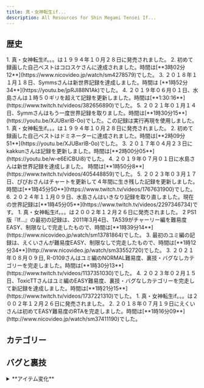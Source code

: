 ```yaml
---
title: 真・女神転生if...
description: All Resources for Shin Megami Tensei If...
---
```



<DocsHero 
    content="真・女神転生If...』は『真・女神転生』シリーズの3作目で、『SMT2』エンジンを拡張して開発され、学園舞台や、エンディングで人間のパートナーを選べることなどから、『ペルソナ』シリーズの前身とされている。"
    srcUrl={cover}
    alt="Shin Megami Tensei If... Cover"
/>

<LinkCard title="ランキング" href="https://www.speedrun.com/ja-JP/smtif" description="投稿されたRTA動画を観るようにSpeedrun.comへ"/>

## 歴史 

<Tabs>
    <TabItem label="SFC版 - ユミ">
        <Steps>
            1. 真・女神転生if。。。は１９９４年１０月２８日に発売されました。
            2. 初めて録画した自己ベストはコロスケさんに達成されました。時間は[**3時02分12**](https://www.nicovideo.jp/watch/sm4278579)でした。
            3. ２０１８年１１月１８日、Symmsさんは新世界記録を達成しました。時間は [**1時52分34**](https://youtu.be/jpRJI88N1Ak)でした。
            4. ２０１９年０６月０１日、水島さんは１時５０ギリを超えて記録を更新しました。時間は[**1:30:16**](https://www.twitch.tv/videos/382656890)でした。
            5. ２０２１年０１月１４日、Symmさんはもう一度世界記録を取りました。時間は[**1時30分15**](https://youtu.be/XJUBxrIB-0o)でした。この記録は実行再現を使用しました。
        </Steps>
    </TabItem>
    <TabItem label="SFC版 - アキラ">
        <Steps>
            1. 真・女神転生if。。。は１９９４年１０月２８日に発売されました。
            2. 初めて録画した自己ベストはドミネーターに達成されました。時間は[**2時09分51**](https://youtu.be/XJUBxrIB-0o)でした。
            3. ２０１７年０４月２３日にkakkunさんは記録を更新しました。時間は[**2時00分05**](https://youtu.be/w-e6EiCBUi8)でした。
            4. ２０１９年０７月０１日に水島さんは新世界記録を達成しました。 時間は[**1時50分8**](https://www.twitch.tv/videos/405448859)でした。
            5. ２０２３年０３月１７日、ぴぴおさんはチャートを更新して４年間に生き残した記録を更新しました。時間は[**1時45分50**](https://www.twitch.tv/videos/1767631900)でした。
            6. ２０２４年１１月０９日、水島さんはいきなり記録を取り直しました。現在の世界記録は[**1時45分05**](https://www.twitch.tv/videos/2297346734)です。
        </Steps>
    </TabItem>
    <TabItem label="PS版 - ユミ">
        <Steps>
            1. 真・女神転生if。。。は２００２年１２月２６日に発売されました。
            2  PS1版『If...』の最初の記録は、2011年3月4日、TA539がチャーリー編を難易度EASY、制限なしで完走したもので、時間は[**1時39分14**](https://www.nicovideo.jp/watch/sm13781864)でした。
            3. 最初のユミ編の記録は、えくいさんが難易度EASY、制限なしで完走したもので、時間は[**1時12分34**](http://www.nicovideo.jp/watch/sm33552720)でした。
            3. ２０２１年０８月０９日, R-0109さんはユミ編のNORMAL難易度、裏技・バグなしカテゴリーを完走しました。時間は[**1時30分13**](https://www.twitch.tv/videos/1137351030)でした。
            4. ２０２３年０２月１５日、ToxicTTさんはユミ編のEASY難易度、裏技・バグなしカテゴリーを完走して新記録を達成しました。時間は[**1時21分15**](https://www.twitch.tv/videos/1737221310)でした。
        </Steps>
    </TabItem>
    <TabItem label="PS版 - アキラ">
        <Steps>
            1. 真・女神転生if。。。は２００２年１２月２６日に発売されました。
            2. ２０１８年０７月１９日にえくいさんは初めてEASY難易度のRTAを完走しました。時間は[**1時16分09**](http://www.nicovideo.jp/watch/sm37411190)でした。
        </Steps>
    </TabItem>
</Tabs>

## カテゴリー

<CardGrid>
    <Card title="ユミ編"></Card>
    <Card title="レイコ編"></Card>
    <Card title="チャーリー編"></Card>
    <Card title="アキラ編"></Card>
    <Card title="全パートナー"></Card>
    <Card title="Any%/Major Glitch"></Card>
</CardGrid>

## バグと裏技
<Tabs>
    <TabItem label="SFC版">
        <details>
        <summary>**アイテム変化**</summary>

        詳しく説明は[こちら](https://ゆめのしま.jp/shinif/shinif_waza.html)。
        この裏技はAny％で使われます。
        </details>

        <details>
        <summary>**デバッグモード**</summary>

        まさやさんの[解説動画](https://www.youtube.com/watch?v=DbLm-OP5xJc).
        </details>
       
    </TabItem>
    <TabItem label="PS版">
        <details>
        <summary>**カジノのコイン増加**</summary>

        詳しく説明は[こちら](https://ゆめのしま.jp/shinif/shinif_waza.html)。
        この裏技はUnrestrictedで使われます。
        </details>
    </TabItem>
</Tabs>

## チャート
- [ユミ編チャート](http://mizusima40.seesaa.net/category/24028320-1.html) - 水島さん
- [ユミ編チャート/女主人公](https://docs.google.com/document/d/1MRF3A1ZmV030YJqMeB40H8UMP4BQ3ARw2OzX6JrV4uA/edit?tab=t.0) - リロイさん
- [アキラ編チャート](https://mizusima40.seesaa.net/article/476133322.html) - 水島さん
- [チャーリー編チャート](https://mizusima40.seesaa.net/category/27967586-1.html) - 水島さん
- [チャーリー編チャート](https://docs.google.com/document/d/1EcKMdlEt9Xz03VRHbI6Rq9g3bjOBaCGQOEwj5GRkbxM/edit?tab=t.0) - リロイさん
- [レイコ編チャート](https://mizusima40.seesaa.net/category/28044429-1.html) - 水島さん
- [レイコ編チャート](https://docs.google.com/document/d/1eQgl9tT4RQ9i4nyvNjruuAS9XYGJxqY_1q26vf6qalU/edit?tab=t.0) - リロイさん


## 他の情報
- [atwiki (SFC)](https://w.atwiki.jp/shinmegamitenseiif/pages/16.html)
- [atwiki (PSX)](https://w.atwiki.jp/shinmegamitenseiif/pages/264.html)

## TASの動画
- [SFC版　真・女神転生if... 15:40](https://youtu.be/0apYerUf2Bg?si=vJSlI1Qk4LG29WTI)
